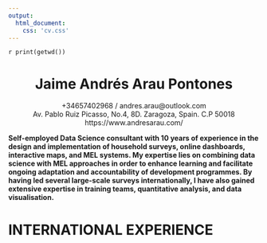 ```yaml
---
output: 
  html_document:
    css: 'cv.css'
---
```


`r print(getwd())`

<h1 style="text-align: center;"> Jaime Andrés Arau Pontones </h1>
<p style = "text-align: center;">
+34657402968 / andres.arau@outlook.com </br>
Av. Pablo Ruiz Picasso, No.4, 8D. Zaragoza, Spain. C.P 50018 </br>
https://www.andresarau.com/
</p>


<p style = "font-weight: bold;">
Self-employed Data Science consultant with 10 years of experience in the design and implementation of household surveys, online dashboards, interactive maps, and MEL systems. My expertise lies on combining data science with MEL approaches in order to enhance learning and facilitate ongoing adaptation and accountability of development programmes. By having led several large-scale surveys internationally, I have also gained extensive expertise in training teams, quantitative analysis, and data visualisation.
</p>

<h1 class="header_section"> INTERNATIONAL EXPERIENCE </h1>